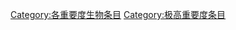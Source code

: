 {{catmore1|[[Wikipedia:生物专题|Wikipedia:生物专题]]}}
{{Wikipedia category}}
{{emptycat}}
{{Articles by Importance|topic=生物|importance=极高|sort=生}}

[[Category:各重要度生物条目|Category:各重要度生物条目]]
[[Category:极高重要度条目|Category:极高重要度条目]]